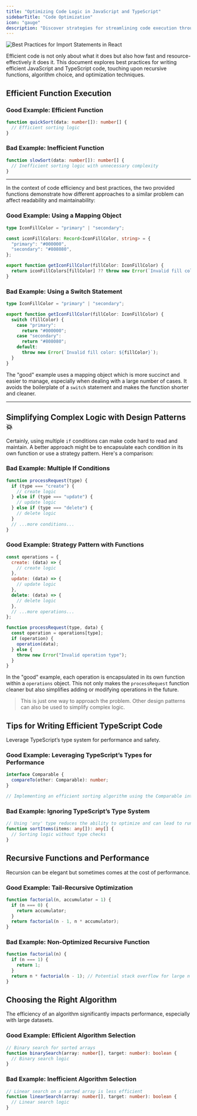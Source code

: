 ```yaml
---
title: "Optimizing Code Logic in JavaScript and TypeScript"
sidebarTitle: "Code Optimization"
icon: "gauge"
description: "Discover strategies for streamlining code execution through best practices in JavaScript and TypeScript, including examples of recursion and algorithm optimization."
---
```


<Frame>
<img
  style={{ borderRadius: '0.5rem' }}
  alt="Best Practices for Import Statements in React"
  src="https://images.unsplash.com/photo-1518548419970-58e3b4079ab2?q=80&w=3270&auto=format&fit=crop&ixlib=rb-4.0.3&ixid=M3wxMjA3fDB8MHxwaG90by1wYWdlfHx8fGVufDB8fHx8fA%3D%3D"
/>
</Frame>


Efficient code is not only about what it does but also how fast and resource-effectively it does it. This document explores best practices for writing efficient JavaScript and TypeScript code, touching upon recursive functions, algorithm choice, and optimization techniques.

## Efficient Function Execution

### Good Example: Efficient Function

```typescript
function quickSort(data: number[]): number[] {
  // Efficient sorting logic
}
```

### Bad Example: Inefficient Function

```typescript
function slowSort(data: number[]): number[] {
  // Inefficient sorting logic with unnecessary complexity
}
```

---

In the context of code efficiency and best practices, the two provided functions demonstrate how different approaches to a similar problem can affect readability and maintainability:

### Good Example: Using a Mapping Object

```typescript
type IconFillColor = "primary" | "secondary";

const iconFillColors: Record<IconFillColor, string> = {
  "primary": "#000000",
  "secondary": "#808080",
};

export function getIconFillColor(fillColor: IconFillColor) {
  return iconFillColors[fillColor] ?? throw new Error(`Invalid fill color: ${fillColor}`);
}
```

### Bad Example: Using a Switch Statement

```typescript
type IconFillColor = "primary" | "secondary";

export function getIconFillColor(fillColor: IconFillColor) {
  switch (fillColor) {
    case "primary":
      return "#000000";
    case "secondary":
      return "#808080";
    default:
      throw new Error(`Invalid fill color: ${fillColor}`);
  }
}
```

The "good" example uses a mapping object which is more succinct and easier to manage, especially when dealing with a large number of cases. It avoids the boilerplate of a `switch` statement and makes the function shorter and cleaner.

---

## Simplifying Complex Logic with Design Patterns  💥

Certainly, using multiple `if` conditions can make code hard to read and maintain. A better approach might be to encapsulate each condition in its own function or use a strategy pattern. Here's a comparison:

### Bad Example: Multiple If Conditions

```javascript
function processRequest(type) {
  if (type === "create") {
    // create logic
  } else if (type === "update") {
    // update logic
  } else if (type === "delete") {
    // delete logic
  }
  // ...more conditions...
}
```

### Good Example: Strategy Pattern with Functions

```javascript
const operations = {
  create: (data) => {
    // create logic
  },
  update: (data) => {
    // update logic
  },
  delete: (data) => {
    // delete logic
  },
  // ...more operations...
};

function processRequest(type, data) {
  const operation = operations[type];
  if (operation) {
    operation(data);
  } else {
    throw new Error("Invalid operation type");
  }
}
```

In the "good" example, each operation is encapsulated in its own function within a `operations` object. This not only makes the `processRequest` function cleaner but also simplifies adding or modifying operations in the future.

> This is just one way to approach the problem. Other design patterns can also be used to simplify complex logic.


## Tips for Writing Efficient TypeScript Code

Leverage TypeScript’s type system for performance and safety.

### Good Example: Leveraging TypeScript’s Types for Performance

```typescript
interface Comparable {
  compareTo(other: Comparable): number;
}

// Implementing an efficient sorting algorithm using the Comparable interface
```

### Bad Example: Ignoring TypeScript’s Type System

```typescript
// Using 'any' type reduces the ability to optimize and can lead to runtime errors
function sortItems(items: any[]): any[] {
  // Sorting logic without type checks
}
```

## Recursive Functions and Performance

Recursion can be elegant but sometimes comes at the cost of performance.

### Good Example: Tail-Recursive Optimization

```javascript
function factorial(n, accumulator = 1) {
  if (n === 0) {
    return accumulator;
  }
  return factorial(n - 1, n * accumulator);
}
```

### Bad Example: Non-Optimized Recursive Function

```javascript
function factorial(n) {
  if (n === 1) {
    return 1;
  }
  return n * factorial(n - 1); // Potential stack overflow for large n
}
```

## Choosing the Right Algorithm

The efficiency of an algorithm significantly impacts performance, especially with large datasets.

### Good Example: Efficient Algorithm Selection

```typescript
// Binary search for sorted arrays
function binarySearch(array: number[], target: number): boolean {
  // Binary search logic
}
```

### Bad Example: Inefficient Algorithm Selection

```typescript
// Linear search on a sorted array is less efficient
function linearSearch(array: number[], target: number): boolean {
  // Linear search logic
}
```
